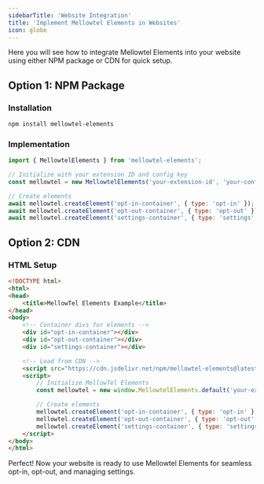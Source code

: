```yaml
---
sidebarTitle: 'Website Integration'
title: 'Implement Mellowtel Elements in Websites'
icon: globe
---
```


Here you will see how to integrate Mellowtel Elements into your website using either NPM package or CDN for quick setup.

## Option 1: NPM Package

### Installation

```bash
npm install mellowtel-elements
```

### Implementation

```javascript
import { MellowtelElements } from 'mellowtel-elements';

// Initialize with your extension ID and config key
const mellowtel = new MellowtelElements('your-extension-id', 'your-config-key');

// Create elements
await mellowtel.createElement('opt-in-container', { type: 'opt-in' });
await mellowtel.createElement('opt-out-container', { type: 'opt-out' });
await mellowtel.createElement('settings-container', { type: 'settings' });
```

## Option 2: CDN

### HTML Setup

```html
<!DOCTYPE html>
<html>
<head>
    <title>MellowTel Elements Example</title>
</head>
<body>
    <!-- Container divs for elements -->
    <div id="opt-in-container"></div>
    <div id="opt-out-container"></div>
    <div id="settings-container"></div>

    <!-- Load from CDN -->
    <script src="https://cdn.jsdelivr.net/npm/mellowtel-elements@latest/dist/index.global.js"></script>
    <script>
        // Initialize MellowTel Elements
        const mellowtel = new window.MellowtelElements.default('your-extension-id', 'your-config-key');

        // Create elements
        mellowtel.createElement('opt-in-container', { type: 'opt-in' });
        mellowtel.createElement('opt-out-container', { type: 'opt-out' });
        mellowtel.createElement('settings-container', { type: 'settings' });
    </script>
</body>
</html>
```

Perfect! Now your website is ready to use Mellowtel Elements for seamless opt-in, opt-out, and managing settings.
